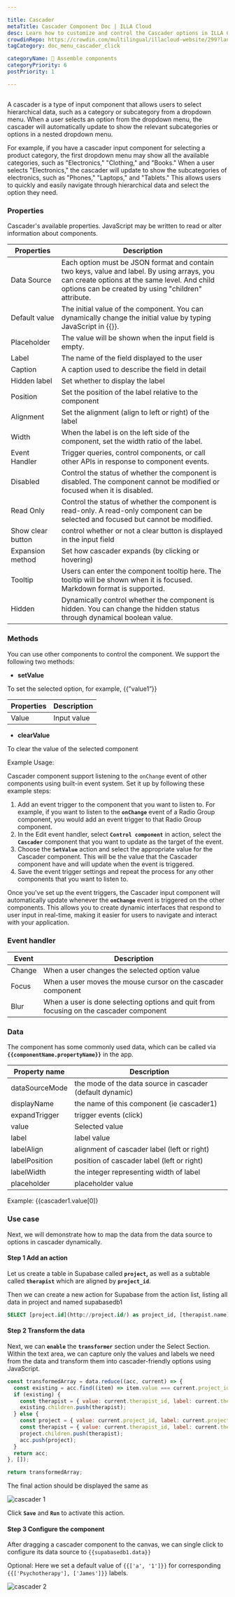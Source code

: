 ```yaml
---

title: Cascader
metaTitle: Cascader Component Doc | ILLA Cloud 
desc: Learn how to customize and control the Cascader options in ILLA Cloud.
crowdinRepo: https://crowdin.com/multilingual/illacloud-website/299?languages=en&filter=basic&value=0
tagCategory: doc_menu_cascader_click

categoryName: 🧬 Assemble components
categoryPriority: 6
postPriority: 1

---
```


## <h2 hidden>What is Cascader?</h2>

A cascader is a type of input component that allows users to select hierarchical data, such as a category or subcategory from a dropdown menu. When a user selects an option from the dropdown menu, the cascader will automatically update to show the relevant subcategories or options in a nested dropdown menu.

For example, if you have a cascader input component for selecting a product category, the first dropdown menu may show all the available categories, such as "Electronics," "Clothing," and "Books." When a user selects "Electronics," the cascader will update to show the subcategories of electronics, such as "Phones," "Laptops," and "Tablets." This allows users to quickly and easily navigate through hierarchical data and select the option they need.

### Properties

Cascader's available properties. JavaScript may be written to read or alter information about components.

| Properties | Description |
| --- | --- |
| Data Source | Each option must be JSON format and contain two keys, value and label. By using arrays, you can create options at the same level. And child options can be created by using "children" attribute. |
| Default value | The initial value of the component. You can dynamically change the initial value by typing JavaScript in {{}}. |
| Placeholder | The value will be shown when the input field is empty. |
| Label | The name of the field displayed to the user |
| Caption | A caption used to describe the field in detail |
| Hidden label | Set whether to display the label |
| Position | Set the position of the label relative to the component |
| Alignment | Set the alignment (align to left or right) of the label |
| Width | When the label is on the left side of the component, set the width ratio of the label. |
| Event Handler | Trigger queries, control components, or call other APIs in response to component events. |
| Disabled | Control the status of whether the component is disabled. The component cannot be modified or focused when it is disabled. |
| Read Only | Control the status of whether the component is read-only. A read-only component can be selected and focused but cannot be modified. |
| Show clear button | control whether or not a clear button is displayed in the input field |
| Expansion method | Set how cascader expands (by clicking or hovering) |
| Tooltip | Users can enter the component tooltip here. The tooltip will be shown when it is focused. Markdown format is supported. |
| Hidden | Dynamically control whether the component is hidden. You can change the hidden status through dynamical boolean value. |

### Methods

You can use other components to control the component. We support the following two methods:

- **setValue**

To set the selected option, for example, {{”value1”}}

| Properties | Description |
| --- | --- |
| Value | Input value |
- **clearValue**

To clear the value of the selected component 

Example Usage:

Cascader component support listening to the `onChange` event of other components using built-in event system. Set it up by following these example steps:

1. Add an event trigger to the component that you want to listen to. For example, if you want to listen to the **`onChange`** event of a Radio Group component, you would add an event trigger to that Radio Group component.
2. In the Edit event handler, select **`Control component`** in action, select the **`Cascader`** component that you want to update as the target of the event.
3. Choose the **`SetValue`** action and select the appropriate value for the Cascader component. This will be the value that the Cascader component have and will update when the event is triggered.
4. Save the event trigger settings and repeat the process for any other components that you want to listen to.

Once you've set up the event triggers, the Cascader input component will automatically update whenever the **`onChange`** event is triggered on the other components. This allows you to create dynamic interfaces that respond to user input in real-time, making it easier for users to navigate and interact with your application.

### Event handler

| Event | Description |
| --- | --- |
| Change | When a user changes the selected option value |
| Focus | When a user moves the mouse cursor on the cascader component |
| Blur | When a user is done selecting options and quit from focusing on the cascader component |

### Data

The component has some commonly used data, which can be called via **`{{componentName.propertyName}}`** in the app.

| Property name | Description |
| --- | --- |
| dataSourceMode | the mode of the data source in cascader (default dynamic) |
| displayName | the name of this component (ie cascader1) |
| expandTrigger | trigger events (click) |
| value | Selected value |
| label | label value |
| labelAlign | alignment of cascader label (left or right) |
| labelPosition | position of cascader label (left or right) |
| labelWidth | the integer representing width of label |
| placeholder | placeholder value |

Example: {{cascader1.value[0]}

### Use case

Next, we will demonstrate how to map the data from the data source to options in cascader dynamically. 

#### Step 1 Add an action

Let us create a table in Supabase called **`project`,** as well as a subtable called **`therapist`** which are aligned by **`project_id`**.

Then we can create a new action for Supabase from the action list, listing all data in project and named supabasedb1 

```sql
SELECT [project.id](http://project.id/) as project_id, [therapist.name](http://therapist.name/) as therapist_name from therapist join project on therapist.project_id = [project.id](http://project.id/)
```

#### Step 2 Transform the data

Next, we can **`enable`** the **`transformer`** section under the Select Section. Within the text area, we can capture only the values and labels we need from the data and transform them into cascader-friendly options using JavaScript.

```jsx
const transformedArray = data.reduce((acc, current) => {
  const existing = acc.find((item) => item.value === current.project_id);
  if (existing) {
    const therapist = { value: current.therapist_id, label: current.therapist_name };
    existing.children.push(therapist);
  } else {
    const project = { value: current.project_id, label: current.project_name, children: [] };
    const therapist = { value: current.therapist_id, label: current.therapist_name };
    project.children.push(therapist);
    acc.push(project);
  }
  return acc;
}, []);

return transformedArray;
```

The final action should be displayed the same as

![cascader 1](https://cdn.illacloud.com/official-website/img/docs/cascader1.png)

Click **`Save`** and **`Run`** to activate this action.

#### Step 3 Configure the component

After dragging a cascader component to the canvas, we can single click to configure its data source to `{{supabasedb1.data}}` 

Optional: Here we set a default value of `{{['a', '1']}}` for corresponding `{{['Psychotherapy'], ['James']}}` labels.

![cascader 2](https://cdn.illacloud.com/official-website/img/docs/cascader0.png)

